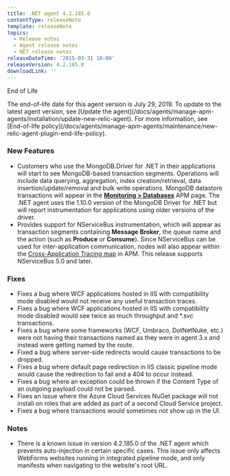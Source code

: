 ```yaml
---
title: .NET agent 4.2.185.0
contentType: releaseNote
template: releaseNote
topics:
  - Release notes
  - Agent release notes
  - NET release notes
releaseDateTime: '2015-03-31 10:00'
releaseVersion: 4.2.185.0
downloadLink: ''
---
```


End of Life

<Callout variant="important">
  The end-of-life date for this agent version is July 29, 2019. To update to the latest agent version, see [Update the agent](/docs/agents/manage-apm-agents/installation/update-new-relic-agent). For more information, see [End-of-life policy](/docs/agents/manage-apm-agents/maintenance/new-relic-agent-plugin-end-life-policy).
</Callout>

### New Features

* Customers who use the MongoDB.Driver for .NET in their applications will start to see MongoDB-based transaction segments. Operations will include data querying, aggregation, index creation/retrieval, data insertion/update/removal and bulk write operations. MongoDB datastore transactions will appear in the **[Monitoring > Databases](/docs/apm/applications-menu/monitoring/databases-slow-queries-page)** APM page. The .NET agent uses the 1.10.0 version of the MongoDB Driver for .NET but will report instrumentation for applications using older versions of the driver.
* Provides support for NServiceBus instrumentation, which will appear as transaction segments containing **Message Broker**, the queue name and the action (such as **Produce** or **Consume**). Since NServiceBus can be used for inter-application communication, nodes will also appear within the [Cross-Application Tracing map](/docs/apm/transactions/cross-application-traces/cross-application-tracing) in APM. This release supports NServiceBus 5.0 and later.

### Fixes

* Fixes a bug where WCF applications hosted in IIS with compatibility mode disabled would not receive any useful transaction traces.
* Fixes a bug where WCF applications hosted in IIS with compatibility mode disabled would see twice as much throughput and \*.svc transactions.
* Fixes a bug where some frameworks (WCF, Umbraco, DotNetNuke, etc.) were not having their transactions named as they were in agent 3.x and instead were getting named by the route.
* Fixed a bug where server-side redirects would cause transactions to be dropped.
* Fixes a bug where default page redirection in IIS classic pipeline mode would cause the redirection to fail and a 404 to occur instead.
* Fixes a bug where an exception could be thrown if the Content Type of an outgoing payload could not be parsed.
* Fixes an issue where the Azure Cloud Services NuGet package will not install on roles that are added as part of a second Cloud Service project.
* Fixes a bug where transactions would sometimes not show up in the UI.

### Notes

* There is a known issue in version 4.2.185.0 of the .NET agent which prevents auto-injection in certain specific cases. This issue only affects WebForms websites running in integrated pipeline mode, and only manifests when navigating to the website's root URL.
